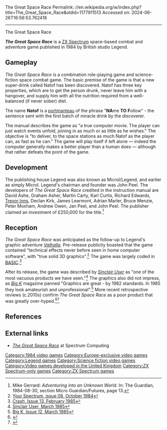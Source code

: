 The Great Space Race
Permalink: //en.wikipedia.org/w/index.php?title=The_Great_Space_Race&oldid=1177911513
Accessed on: 2024-06-26T16:56:53.762418



------
The Great Space Race
{{Short description|1984 video game}}
{{Infobox video game
| title= The Great Space Race
| image= GREAT SP.JPG
| caption=Cover art
| developer= Legend
| publisher= Legend
| designer= 
| released= {{vgrelease|EU|1984}}
| genre= [[Interactive fiction]]
| modes= [[Single-player video game|Single-player]]
| platforms= [[ZX Spectrum]]
}}

'''''The Great Space Race''''' is a [[ZX Spectrum]] space-based combat and adventure game published in 1984 by British studio Legend.

== Gameplay ==
''The Great Space Race'' is a combination role-playing game and science-fiction space combat game.  The basic premise of the game is that a new super-drink called Natof has been discovered.  Natof has three key properties, which are to get the person drunk, never leave him with a hangover, and supply him with all the nutrition required from a well-balanced (if never sober) diet.

The name '''Natof''' is a [[portmanteau]] of the phrase "'''NA'''me '''TO''' '''F'''ollow" - the sentence sent with the first batch of miracle drink by the discoverer.

The manual describes the game as "a true computer movie.  The player can just watch events unfold, joining in as much or as little as he wishes."  The objective is "to deliver, to the space stations as much Natof as the player can, as fast as he can."  The game will play itself if left alone — indeed the computer generally makes a better player than a human does — although that rather defeats the point of the game.

== Development ==
The publishing house Legend was also known as Microl/Legend, and earlier as simply Microl. Legend's chairman and founder was John Peel. The developers of ''The Great Space Race'' credited in the instruction manual are David Ashe, Graham Asher, Martin Carty, Karl Curtis, Richard Edwards, [[Trevor Inns]], Declan Kirk, James Learmont, Adrian Marler, Bruce Menzie, Peter Moxham, Andrew Owen, Jan Peel, and John Peel. The publisher claimed an investment of £250,000 for the title.<ref>Mike Gerrard: ''Adventuring into an Unknown World.'' In: The Guardian, 1984-08-30, section Micro Guardian/Futures, page 13.</ref>

== Reception ==
''The Great Space Race'' was anticipated as the follow-up to Legend's graphic adventure ''[[Valhalla (video game)|Valhalla]]''. Pre-release publicity boasted that the game contained "technical effects never before seen in home computer software", with "true solid 3D graphics".<ref>[http://www.users.globalnet.co.uk/~jg27paw4/yr08/yr08_03.htm Your Spectrum, issue 08, October 1984]</ref> The game was largely coded in [[BASIC]].<ref>[http://www.worldofspectrum.org/showmag.cgi?mag=Crash/Issue13/Pages/Crash1300119.jpg Crash, Issue 13, February 1985]</ref>

After its release, the game was described by ''[[Sinclair User]]'' as "one of the most vacuous products we have seen."<ref>[http://www.sincuser.f9.co.uk/036/sftwre.htm Sinclair User, March 1985]</ref> The graphics also did not impress, as [[Big K (magazine)|''Big K'']] magazine panned "Graphics are great - by 1982 standards. In 1985 they look amateurish and unprofessional".<ref>[http://www.worldofspectrum.org/showmag.cgi?mag=BigK/Issue12/Pages/BigK1200023.jpg Big K, Issue 12, March 1985]</ref>  More recent retrospective reviews (c.2010s)  confirm ''The Great Space Race'' as a poor product that was greatly over-hyped.<ref>{{citation| url = http://www.retrogamer.net/retro_games80/the-great-space-race/| title = THE GREAT SPACE RACE| date = 24 August 2010| work = www.retrogamer.net}}</ref><ref>{{citation| url =https://leveluparchive.wordpress.com/2012/08/07/review-a-bad-game-day-the-great-space-race/| title = Review a Bad Game Day: The Great Space Race | date =  7 Aug 2012 | work = leveluparchive| type =Blog }}</ref>

== References ==
{{reflist}}

== External links ==
*[https://spectrumcomputing.co.uk/entry/2132/ZX-Spectrum/The_Great_Space_Race ''The Great Space Race''] at Spectrum Computing

{{DEFAULTSORT:Great Space Race, the}}
[[Category:1984 video games]]
[[Category:Europe-exclusive video games]]
[[Category:Legend games]]
[[Category:Science fiction video games]]
[[Category:Video games developed in the United Kingdom]]
[[Category:ZX Spectrum-only games]]
[[Category:ZX Spectrum games]]